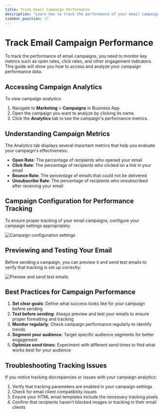 ```yaml
---
title: Track Email Campaign Performance
description: "Learn how to track the performance of your email campaigns including open rates, click rates, and other key metrics."
sidebar_position: 17
---
```


# Track Email Campaign Performance

To track the performance of email campaigns, you need to monitor key metrics such as open rates, click rates, and other engagement indicators. This guide will show you how to access and analyze your campaign performance data.

## Accessing Campaign Analytics

To view campaign analytics:

1. Navigate to **Marketing** > **Campaigns** in Business App.
2. Open the campaign you want to analyze by clicking its name.
3. Click the **Analytics** tab to see the campaign's performance metrics.

## Understanding Campaign Metrics

The Analytics tab displays several important metrics that help you evaluate your campaign's effectiveness:

- **Open Rate**: The percentage of recipients who opened your email
- **Click Rate**: The percentage of recipients who clicked on a link in your email
- **Bounce Rate**: The percentage of emails that could not be delivered
- **Unsubscribe Rate**: The percentage of recipients who unsubscribed after receiving your email

## Campaign Configuration for Performance Tracking

To ensure proper tracking of your email campaigns, configure your campaign settings appropriately:

![Campaign configuration settings](/img/marketing-campaigns/campaign_configuration.jpg)

## Previewing and Testing Your Email

Before sending a campaign, you can preview it and send test emails to verify that tracking is set up correctly:

![Preview and send test emails](/img/marketing-campaigns/send_test_email.jpg)

## Best Practices for Campaign Performance

1. **Set clear goals**: Define what success looks like for your campaign before sending
2. **Test before sending**: Always preview and test your emails to ensure proper formatting and tracking
3. **Monitor regularly**: Check campaign performance regularly to identify trends
4. **Segment your audience**: Target specific audience segments for better engagement
5. **Optimize send times**: Experiment with different send times to find what works best for your audience

## Troubleshooting Tracking Issues

If you notice tracking discrepancies or issues with your campaign analytics:

1. Verify that tracking parameters are enabled in your campaign settings
2. Check for email client compatibility issues
3. Ensure your HTML email templates include the necessary tracking pixels
4. Confirm that recipients haven't blocked images or tracking in their email clients